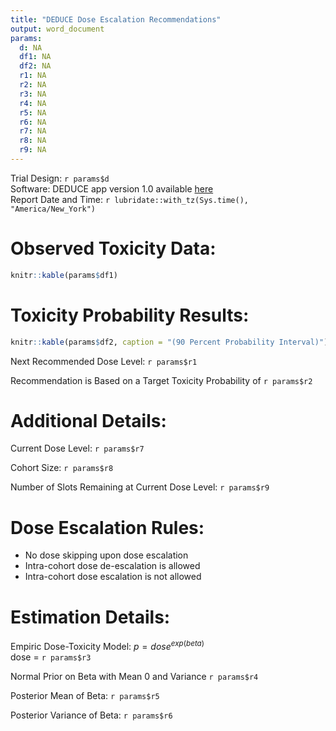 ```yaml
---
title: "DEDUCE Dose Escalation Recommendations"
output: word_document
params:
  d: NA
  df1: NA
  df2: NA
  r1: NA
  r2: NA
  r3: NA
  r4: NA
  r5: NA
  r6: NA
  r7: NA
  r8: NA
  r9: NA
---
```


Trial Design: `r params$d`\
Software: DEDUCE app version 1.0 available [here](https://bengarski.shinyapps.io/DEDUCE/)\
Report Date and Time: `r lubridate::with_tz(Sys.time(), "America/New_York")`\

# Observed Toxicity Data:

```r
knitr::kable(params$df1)
```


# Toxicity Probability Results:
```r
knitr::kable(params$df2, caption = "(90 Percent Probability Interval)")
```

Next Recommended Dose Level: `r params$r1`

Recommendation is Based on a Target Toxicity Probability of `r params$r2`

# Additional Details:

Current Dose Level: `r params$r7`

Cohort Size: `r params$r8`

Number of Slots Remaining at Current Dose Level: `r params$r9`

# Dose Escalation Rules:

* No dose skipping upon dose escalation
* Intra-cohort dose de-escalation is allowed
* Intra-cohort dose escalation is not allowed

# Estimation Details:

Empiric Dose-Toxicity Model: $p = dose^{exp(beta)}$\
dose = `r params$r3`

Normal Prior on Beta with Mean 0 and Variance `r params$r4`

Posterior Mean of Beta: `r params$r5`

Posterior Variance of Beta: `r params$r6`

